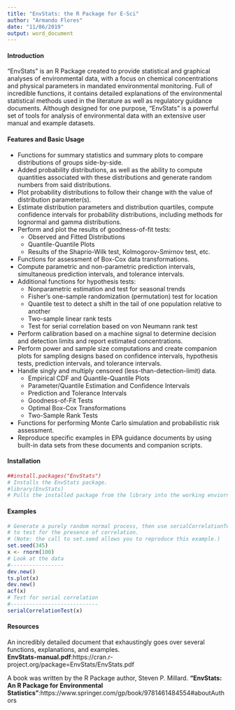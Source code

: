 ---
title: "EnvStats: the R Package for E-Sci"
author: "Armando Flores"
date: "11/06/2019"
output: word_document
---

#### Introduction
"EnvStats" is an R Package created to provide statistical and graphical analyses of environmental data, with a focus on chemical concentrations and physical parameters in mandated environmental monitoring. Full of incredible functions, it contains detailed explanations of the environmental statistical methods used in the literature as well as regulatory guidance documents. Although designed for one purpose, "EnvStats" is a powerful set of tools for analysis of environmental data with an extensive user manual and example datasets.

#### Features and Basic Usage
* Functions for summary statistics and summary plots to compare distributions of groups side-by-side. 
* Added probability distributions, as well as the ability to compute quantities associated with these distributions and generate random numbers from said distributions. 
* Plot probability distributions to follow their change with the value of distribution parameter(s).
* Estimate distribution parameters and distribution quartiles, compute confidence intervals for probability distributions, including methods for lognormal and gamma distributions.
* Perform and plot the results of goodness-of-fit tests:
    + Observed and Fitted Distributions
    + Quantile-Quantile Plots
    + Results of the Shaprio-Wilk test, Kolmogorov-Smirnov test, etc.
* Functions for assessment of Box-Cox data transformations.
* Compute parametric and non-parametric prediction intervals, simultaneous prediction intervals, and tolerance intervals.
* Additional functions for hypothesis tests:
    + Nonparametric estimation and test for seasonal trends
    + Fisher's one-sample randomization (permutation) test for location
    + Quantile test to detect a shift in the tail of one population relative to another 
    + Two-sample linear rank tests
    + Test for serial correlation based on von Neumann rank test
* Perform calibration based on a machine signal to determine decision and detection limits and report estimated concentrations.
* Perform power and sample size computations and create companion plots for sampling designs based on confidence intervals, hypothesis tests, prediction intervals, and tolerance intervals.
* Handle singly and multiply censored (less-than-detection-limit) data.
    + Empirical CDF and Quantile-Quantile Plots
    + Parameter/Quantile Estimation and Confidence Intervals
    + Prediction and Tolerance Intervals
    + Goodness-of-Fit Tests
    + Optimal Box-Cox Transformations
    + Two-Sample Rank Tests
* Functions for performing Monte Carlo simulation and probabilistic risk assessment.
* Reproduce specific examples in EPA guidance documents by using built-in data sets from these documents and companion scripts.

#### Installation
```{r setup, message=FALSE}
##install.packages("EnvStats") 
# Installs the EnvStats package.
#library(EnvStats) 
# Pulls the installed package from the library into the working enviornment. 
```

#### Examples

```{r Examples}
# Generate a purely random normal process, then use serialCorrelationTest
# to test for the presence of correlation.
# (Note: the call to set.seed allows you to reproduce this example.)
set.seed(345)
x <- rnorm(100)
# Look at the data
#-----------------
dev.new()
ts.plot(x)
dev.new()
acf(x)
# Test for serial correlation
#----------------------------
serialCorrelationTest(x)
```


#### Resources
An incredibly detailed document that exhaustingly goes over several functions, explanations, and examples.  
**EnvStats-manual.pdf**:https://cran.r-project.org/package=EnvStats/EnvStats.pdf

A book was written by the R Package author, Steven P. Millard. **"EnvStats: An R Package for Environmental Statistics"**:https://www.springer.com/gp/book/9781461484554#aboutAuthors



